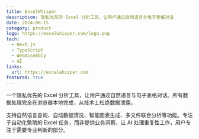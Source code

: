 ```yaml
---
title: ExcelWhisper
description: 隐私优先的 Excel 分析工具，让用户通过自然语言与电子表格对话
date: 2024-06-15
category: product
logo: https://excelwhisper.com/logo.png
tech:
  - Next.js
  - TypeScript
  - WebAssembly
  - AI
links:
  url: https://excelwhisper.com
featured: true
---
```


一个隐私优先的 Excel 分析工具，让用户通过自然语言与电子表格对话。所有数据处理完全在浏览器本地完成，从技术上杜绝数据泄露。

支持自然语言查询、自动数据清洗、智能图表生成、多文件联合分析等功能。专注于自动化繁琐的 Excel 任务，而非提供业务洞察，让 AI 处理重复性工作，用户专注于需要专业判断的部分。
